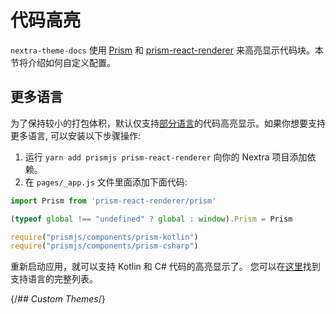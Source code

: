 # 代码高亮

`nextra-theme-docs` 使用 [Prism](https://prismjs.com) 和 [prism-react-renderer](https://github.com/FormidableLabs/prism-react-renderer) 
来高亮显示代码块。本节将介绍如何自定义配置。

## 更多语言

为了保持较小的打包体积，默认仅支持[部分语言](https://github.com/FormidableLabs/prism-react-renderer/blob/master/src/vendor/prism/includeLangs.js)的代码高亮显示。如果你想要支持更多语言, 可以安装以下步骤操作:

1. 运行 `yarn add prismjs prism-react-renderer` 向你的 Nextra 项目添加依赖。
2. 在 `pages/_app.js` 文件里面添加下面代码:

```jsx
import Prism from 'prism-react-renderer/prism'

(typeof global !== "undefined" ? global : window).Prism = Prism

require("prismjs/components/prism-kotlin")
require("prismjs/components/prism-csharp")
```

重新启动应用，就可以支持 Kotlin 和 C# 代码的高亮显示了。
您可以在[这里](https://github.com/PrismJS/prism/tree/master/components)找到支持语言的完整列表。

{/*## Custom Themes*/}
